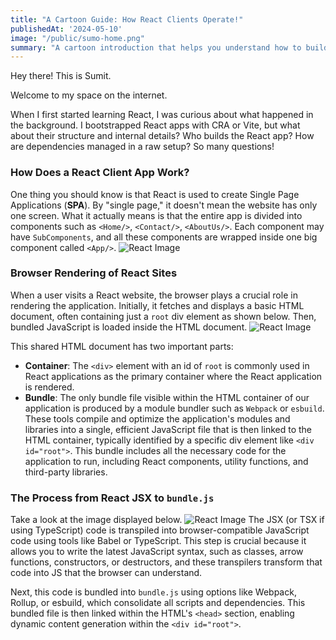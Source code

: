 ```yaml
---
title: "A Cartoon Guide: How React Clients Operate!"
publishedAt: '2024-05-10'
image: "/public/sumo-home.png"
summary: "A cartoon introduction that helps you understand how to build a working prototype of a React application from scratch without using any tools."
---
```


Hey there! This is Sumit.

Welcome to my space on the internet.

When I first started learning React, I was curious about what happened in the background. I bootstrapped React apps with CRA or Vite, but what about their structure and internal details? Who builds the React app? How are dependencies managed in a raw setup? So many questions!

### How Does a React Client App Work?
One thing you should know is that React is used to create Single Page Applications (**SPA**). By "single page," it doesn't mean the website has only one screen. What it actually means is that the entire app is divided into components such as `<Home/>`, `<Contact/>`, `<AboutUs/>`. Each component may have `SubComponents`, and all these components are wrapped inside one big component called `<App/>`.
![React Image](/blogs/2024/react-building-from-scratch/react-from-scratch-01.png)

### Browser Rendering of React Sites
When a user visits a React website, the browser plays a crucial role in rendering the application. Initially, it fetches and displays a basic HTML document, often containing just a `root` div element as shown below. Then, bundled JavaScript is loaded inside the HTML document.
![React Image](/blogs/2024/react-building-from-scratch/react-from-scratch-02.png)

This shared HTML document has two important parts: 
- **Container**: The `<div>` element with an id of `root` is commonly used in React applications as the primary container where the React application is rendered.
- **Bundle**: The only bundle file visible within the HTML container of our application is produced by a module bundler such as `Webpack` or `esbuild`. These tools compile and optimize the application's modules and libraries into a single, efficient JavaScript file that is then linked to the HTML container, typically identified by a specific div element like `<div id="root">`. This bundle includes all the necessary code for the application to run, including React components, utility functions, and third-party libraries.

### The Process from React JSX to `bundle.js`
Take a look at the image displayed below.
![React Image](/blogs/2024/react-building-from-scratch/react-from-scratch-03.png)
The JSX (or TSX if using TypeScript) code is transpiled into browser-compatible JavaScript code using tools like Babel or TypeScript. This step is crucial because it allows you to write the latest JavaScript syntax, such as classes, arrow functions, constructors, or destructors, and these transpilers transform that code into JS that the browser can understand.

Next, this code is bundled into `bundle.js` using options like Webpack, Rollup, or esbuild, which consolidate all scripts and dependencies. This bundled file is then linked within the HTML's `<head>` section, enabling dynamic content generation within the `<div id="root">`.
